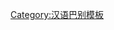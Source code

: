 {{User language-5|nan-taiwan|{{lang|nan|這個使用者會曉用[[:Category:Nan-taiwan-5 使用者|'''專業的''']][[:Category:Nan-taiwan 使用者|'''臺灣話''']]，伊會當講誠紲拍的[[讀音|讀冊音]]佮[[語音|白話音]]。<br /><small>Tsit-ê sú-iōng-tsiá ē-hiáu īng [[:Category:Nan-taiwan-5 使用者|'''tsuan-gia̍p--ê''']] [[:Category:Nan-taiwan 使用者|'''Tâi-uân-uē''']], i ē-tàng kóng tsiânn suà-phah--ê [[讀音|tha̍k-tsheh-im]] kah [[語音|pe̍h-uē-im]].</small>}}|台灣話|12|9}}<noinclude>
[[Category:汉语巴别模板]]
</noinclude>